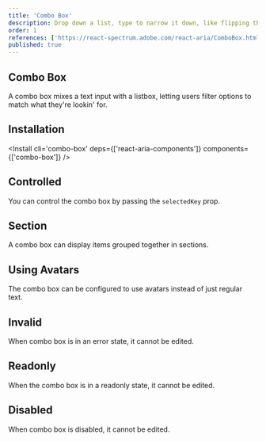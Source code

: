 ```yaml
---
title: 'Combo Box'
description: Drop down a list, type to narrow it down, like flipping through a phone book with a quick finder tool.
order: 1
references: ['https://react-spectrum.adobe.com/react-aria/ComboBox.html#props']
published: true
---
```


## Combo Box

A combo box mixes a text input with a listbox, letting users filter options to match what they're lookin' for.

<How minW72 toUse='pickers/combo-box-demo' />

## Installation

<Install cli='combo-box' deps={['react-aria-components']} components={['combo-box']} />

## Controlled
You can control the combo box by passing the `selectedKey` prop.
<How minW72 toUse="pickers/combo-box-controlled-demo" />

## Section
A combo box can display items grouped together in sections.
<How minW72 toUse="pickers/combo-box-section-demo" />

## Using Avatars

The combo box can be configured to use avatars instead of just regular text.

<How minW72 toUse='pickers/combo-box-avatar-demo' />

## Invalid

When combo box is in an error state, it cannot be edited.

<How minW72 toUse='pickers/combo-box-invalid-demo' />

## Readonly
When the combo box is in a readonly state, it cannot be edited.
<How minW72 toUse="pickers/combo-box-readonly-demo" />

## Disabled

When combo box is disabled, it cannot be edited.

<How minW72 toUse='pickers/combo-box-disabled-demo' />
